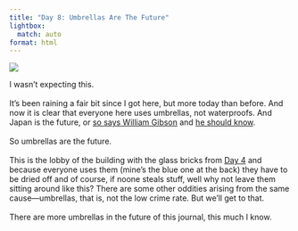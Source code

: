 ```yaml
---
title: "Day 8: Umbrellas Are The Future"
lightbox:
  match: auto
format: html
---
```


![](../images/20120427132900_dsc01537.jpg){group="all-the-pictures"}

I wasn't expecting this.<br><br>It's been raining a fair bit since I got here, but more today than before.  And now it is clear that everyone here uses umbrellas, not waterproofs.  And Japan is the future, or [so says William Gibson](http://www.guardian.co.uk/books/2001/apr/01/sciencefictionfantasyandhorror.features) and [he should know](https://en.wikipedia.org/wiki/William_Gibson).  <br><br>So umbrellas are the future.<br><br>This is the lobby of the building with the glass bricks from [Day 4](index.php?showimage=3) and because everyone uses them (mine's the blue one at the back) they have to be dried off and of course, if noone steals stuff, well why not leave them sitting around like this?  There are some other oddities arising from the same cause&mdash;umbrellas, that is, not the low crime rate.  But we'll get to that.<br><br>There are more umbrellas in the future of this journal, this much I know.<br>
